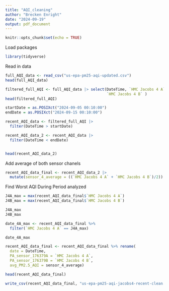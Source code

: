 ```yaml
---
title: "AQI_cleaning"
author: "Brecken Enright"
date: "2024-09-19"
output: pdf_document
---
```


```r
knitr::opts_chunk$set(echo = TRUE)
```

Load packages
```r
library(tidyverse)
```

Read in data
```r
full_AQI_data <- read_csv("us-epa-pm25-aqi-updated.csv")
head(full_AQI_data)
```


```r
filtered_full_AQI <- full_AQI_data |> select(DateTime, `HMC Jacobs 4 A`, 
                                             `HMC Jacobs 4 B` )
head(filtered_full_AQI)
```


```r
startDate = as.POSIXct("2024-09-05 00:10:00")
endDate = as.POSIXct("2024-09-15 00:10:00")

recent_AQI_data <- filtered_full_AQI |>
  filter(DateTime > startDate)

recent_AQI_data_2 <- recent_AQI_data |>
  filter(DateTime < endDate)


head(recent_AQI_data_2)

```

Add average of both sensor chanels
```r
recent_AQI_data_final <- recent_AQI_data_2 |>
  mutate(sensor_4_average = ((`HMC Jacobs 4 A` + `HMC Jacobs 4 B`)/2)) 
```

Find Worst AQI During Period analyzed
```r
J4A_max = max(recent_AQI_data_final$`HMC Jacobs 4 A`)
J4B_max = max(recent_AQI_data_final$`HMC Jacobs 4 B`)

J4A_max
J4B_max

date_4A_max <- recent_AQI_data_final %>%
  filter(`HMC Jacobs 4 A` == J4A_max)

date_4A_max
```

```r
recent_AQI_data_final <- recent_AQI_data_final %>% rename(
  date = DateTime,
  PA_sensor_176379A = `HMC Jacobs 4 A`,
  PA_sensor_176379B = `HMC Jacobs 4 B`,
  avg_PM2.5_AQI = sensor_4_average)

head(recent_AQI_data_final)
```
```r
write_csv(recent_AQI_data_final, "us-epa-pm25-aqi-jacobs4-recent-clean.csv")
```

